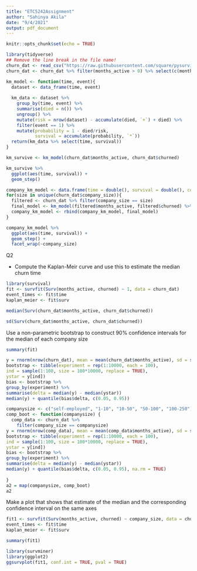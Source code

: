 ```yaml
---
title: "ETC5242Assignment"
author: "Sahinya Akila"
date: "9/4/2021"
output: pdf_document
---
```


```r
knitr::opts_chunk$set(echo = TRUE)
```

```r
library(tidyverse)
## Remove the line break in the file name!
churn_dat <- read_csv("https://raw.githubusercontent.com/square/pysurvival/master/pysurvival/datasets/churn.csv")
churn_dat <- churn_dat %>% filter(months_active > 0) %>% select(c(months_active, churned, company_size))
```

```r
km_model <- function(time, event){
  dataset <- data_frame(time, event)
  
  km_data <- dataset %>% 
    group_by(time, event) %>% 
    summarise(died = n()) %>% 
    ungroup() %>% 
    mutate(risk = nrow(dataset) - accumulate(died, `+`) + died) %>% 
    filter(event == 1) %>% 
    mutate(probability = 1 - died/risk,
           survival = accumulate(probability, `*`))
  return(km_data %>% select(time, survival))
}

km_survive <- km_model(churn_dat$months_active, churn_dat$churned) 

km_survive %>% 
  ggplot(aes(time, survival)) +
  geom_step()
```


```r
company_km_model <- data.frame(time = double(), survival = double(), company_size = character())
for(size in unique(churn_dat$company_size)){
  filtered <- churn_dat %>% filter(company_size == size)
  final_model <- km_model(filtered$months_active, filtered$churned) %>% mutate(company_size = size)
  company_km_model <- rbind(company_km_model, final_model)
}

company_km_model %>% 
  ggplot(aes(time, survival)) +
  geom_step() +
  facet_wrap(~company_size)
```

Q2

- Compute the Kaplan-Meir curve and use this to estimate the median churn time

```r
library(survival)
fit <- survfit(Surv(months_active, churned) ~ 1, data = churn_dat)
event_times <- fit$time
kaplan_meier <- fit$surv
```

```r
median(Surv(churn_dat$months_active, churn_dat$churned))
```

```r
sd(Surv(churn_dat$months_active, churn_dat$churned))
```
Use a non-parametric bootstrap to construct 90% confidence intervals for the median of each company size

```r
summary(fit)
```

```r
y = rnorm(nrow(churn_dat), mean = mean(churn_dat$months_active), sd = sd(churn_dat$months_active))
bootstrap <- tibble(experiment = rep(1:10000, each = 100),
ind = sample(1:100, size = 100*10000, replace = TRUE),
ystar = y[ind])
bias <- bootstrap %>%
group_by(experiment) %>%
summarise(delta = median(y) - median(ystar))
median(y) + quantile(bias$delta, c(0.05, 0.95)) 
```


```r
companysize <- c("self-employed", "1-10", "10-50", "50-100", "100-250")
comp_boot <- function(companysize) { 
  comp_data <- churn_dat %>% 
    filter(company_size == companysize) 
y = rnorm(nrow(comp_data), mean = mean(comp_data$months_active), sd = sd(comp_data$months_active)) 
bootstrap <- tibble(experiment = rep(1:10000, each = 100),
ind = sample(1:100, size = 100*10000, replace = TRUE),
ystar = y[ind])
bias <- bootstrap %>%
group_by(experiment) %>%
summarise(delta = median(y) - median(ystar))
median(y) + quantile(bias$delta, c(0.05, 0.95), na.rm = TRUE) 
  
}
a2 = map(companysize, comp_boot)
a2
```


Make a plot that shows that estimate of the median and the corresponding confidence interval on the
same axes

```r
fit1 <- survfit(Surv(months_active, churned) ~ company_size, data = churn_dat)
event_times <- fit$time 
kaplan_meier <- fit$surv 

summary(fit1)

```

```r
library(survminer)
library(ggplot2)
ggsurvplot(fit1, conf.int = TRUE, pval = TRUE) 
```

